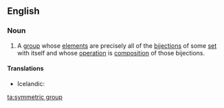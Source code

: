 ==English==
{{wikipedia}}

===Noun===
{{en-noun}}
#{{mathematics}} A [[group]] whose [[element]]s are precisely all of the [[bijection]]s of some [[set]] with itself and whose [[operation]] is [[composition]] of those bijections.

====Translations====
{{trans-top|mathematics: a group whose elements are precisely all of the bijections of some set with itself and whose operation is composition of those bijections}}
* Icelandic: {{t-|is|samhverf grúpa|f}}
{{trans-mid}}
{{trans-bottom}}

[[ta:symmetric group]]